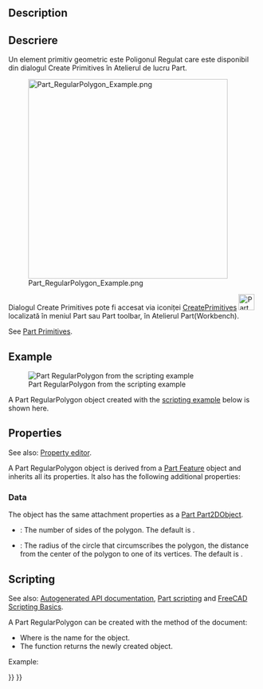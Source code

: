 <languages/>

{{Docnav
|[[Part_Line|Line]]
|[[Part_Builder|Builder]]
|[[Part_Workbench|Part]]
|IconL=Part_Line.svg
|IconR=Part_Builder.svg
|IconC=Workbench_Part.svg
}}

<div class="mw-translate-fuzzy">
{{GuiCommand|Name=Part RegularPolygon|MenuLocation=Part → [[Part_CreatePrimitives|Create Primitives]] → Regular Polygon|Workbenches=[[Part Workbench|Part]],  [[OpenSCAD_Workbench|OpenSCAD]]|Version=0.14|SeeAlso=}}
</div>

==Description== 

<div class="mw-translate-fuzzy">
== Descriere ==
Un element primitiv geometric este Poligonul Regulat care este disponibil din dialogul Create Primitives în Atelierul de lucru Part.
</div>

[[Image:Part_RegularPolygon_Example.png|400px]]

<span id="Usage"></span>
<div class="mw-translate-fuzzy">
Dialogul Create Primitives pote fi accesat via iconiței [[Part_CreatePrimitives|CreatePrimitives]]  [[Image:Part_CreatePrimitives.png|32px]] localizată în meniul Part sau Part toolbar, în Atelierul Part(Workbench).
</div>

See [[Part_Primitives#Usage|Part Primitives]].

== Example ==

[[Image:Part_RegularPolygon_Scripting_Example.png|thumb|Part RegularPolygon from the scripting example]]

A Part RegularPolygon object created with the [[#Scripting|scripting example]] below is shown here.

== Properties ==

See also: [[Property_editor|Property editor]].

A Part RegularPolygon object is derived from a [[Part_Feature|Part Feature]] object and inherits all its properties. It also has the following additional properties:

=== Data ===

{{TitleProperty|Attachment}}

The object has the same attachment properties as a [[Part_Part2DObject#Data|Part Part2DObject]].

{{TitleProperty|Regular Polygon}}

* {{PropertyData|Polygon|IntegerConstraint}}: The number of sides of the polygon. The default is {{Value|6}}.
* {{PropertyData|Circumradius|Length}}: The radius of the circle that circumscribes the polygon, the distance from the center of the polygon to one of its vertices. The default is {{Value|2mm}}.

== Scripting ==

See also: [https://freecad.github.io/SourceDoc/ Autogenerated API documentation], [[Part_scripting|Part scripting]] and [[FreeCAD_Scripting_Basics|FreeCAD Scripting Basics]].

A Part RegularPolygon can be created with the {{Incode|addObject()}} method of the document:

{{Code|code=
poly = FreeCAD.ActiveDocument.addObject("Part::RegularPolygon", "myPolygon")
}}

* Where {{Incode|"myPolygon"}} is the name for the object.
* The function returns the newly created object.

Example:

{{Code|code=
import FreeCAD as App

doc = App.activeDocument()

poly = doc.addObject("Part::RegularPolygon", "myPolygon")
poly.Polygon = 5
poly.Circumradius = 8
poly.Placement = App.Placement(App.Vector(1, 2, 3), App.Rotation(60, 30, 15))

doc.recompute()
}}


{{Docnav
|[[Part_Line|Line]]
|[[Part_Builder|Builder]]
|[[Part_Workbench|Part]]
|IconL=Part_Line.svg
|IconR=Part_Builder.svg
|IconC=Workbench_Part.svg
}}

{{Part_Tools_navi{{#translation:}}}}
{{Userdocnavi{{#translation:}}}}